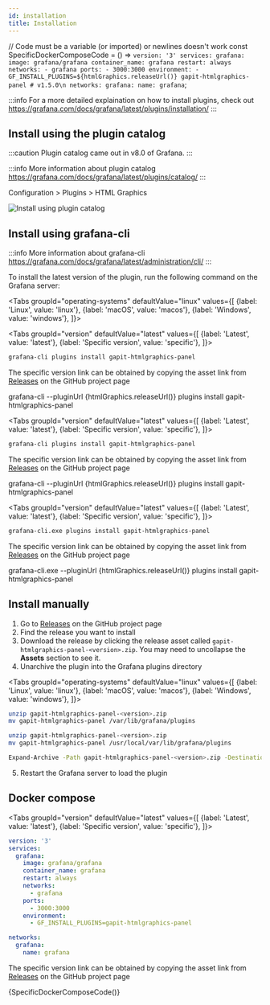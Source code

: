 ```yaml
---
id: installation
title: Installation
---
```


// Code must be a variable (or imported) or newlines doesn't work
const SpecificDockerComposeCode = () =>
  `version: '3'
services:
  grafana:
    image: grafana/grafana
    container_name: grafana
    restart: always
    networks:
      - grafana
    ports:
      - 3000:3000
    environment:
      - GF_INSTALL_PLUGINS=${htmlGraphics.releaseUrl()} gapit-htmlgraphics-panel # v1.5.0\n
networks:
  grafana:
    name: grafana`;

:::info
For a more detailed explaination on how to install plugins, check out <https://grafana.com/docs/grafana/latest/plugins/installation/>
:::

## Install using the plugin catalog

:::caution
Plugin catalog came out in v8.0 of Grafana.
:::

:::info
More information about plugin catalog <https://grafana.com/docs/grafana/latest/plugins/catalog/>
:::

Configuration > Plugins > HTML Graphics

![Install using plugin catalog](../static/gif/install-using-plugin-catalog.gif)

## Install using grafana-cli

:::info
More information about grafana-cli <https://grafana.com/docs/grafana/latest/administration/cli/>
:::

To install the latest version of the plugin, run the following command on the Grafana server:

<Tabs
  groupId="operating-systems"
  defaultValue="linux"
  values={[
    {label: 'Linux', value: 'linux'},
    {label: 'macOS', value: 'macos'},
    {label: 'Windows', value: 'windows'},
  ]}>

  <TabItem value="linux">

<Tabs
  groupId="version"
  defaultValue="latest"
  values={[
    {label: 'Latest', value: 'latest'},
    {label: 'Specific version', value: 'specific'},
  ]}>

  <TabItem value="latest">

```bash
grafana-cli plugins install gapit-htmlgraphics-panel
```

  </TabItem>

  <TabItem value="specific">

The specific version link can be obtained by copying the asset link from [Releases](https://github.com/gapitio/gapit-htmlgraphics-panel/releases) on the GitHub project page

<CodeBlock className="language-bash">
  grafana-cli --pluginUrl {htmlGraphics.releaseUrl()} plugins install gapit-htmlgraphics-panel
</CodeBlock>

  </TabItem>
</Tabs>

  </TabItem>
  <TabItem value="macos">

<Tabs
  groupId="version"
  defaultValue="latest"
  values={[
    {label: 'Latest', value: 'latest'},
    {label: 'Specific version', value: 'specific'},
  ]}>

  <TabItem value="latest">

```bash
grafana-cli plugins install gapit-htmlgraphics-panel
```

  </TabItem>

  <TabItem value="specific">

The specific version link can be obtained by copying the asset link from [Releases](https://github.com/gapitio/gapit-htmlgraphics-panel/releases) on the GitHub project page

<CodeBlock className="language-bash">
  grafana-cli --pluginUrl {htmlGraphics.releaseUrl()} plugins install gapit-htmlgraphics-panel
</CodeBlock>

  </TabItem>
</Tabs>

  </TabItem>
  <TabItem value="windows">

<Tabs
  groupId="version"
  defaultValue="latest"
  values={[
    {label: 'Latest', value: 'latest'},
    {label: 'Specific version', value: 'specific'},
  ]}>

  <TabItem value="latest">

```bash
grafana-cli.exe plugins install gapit-htmlgraphics-panel
```

  </TabItem>

  <TabItem value="specific">

The specific version link can be obtained by copying the asset link from [Releases](https://github.com/gapitio/gapit-htmlgraphics-panel/releases) on the GitHub project page

<CodeBlock className="language-bash">
  grafana-cli.exe --pluginUrl {htmlGraphics.releaseUrl()} plugins install gapit-htmlgraphics-panel
</CodeBlock>

  </TabItem>
</Tabs>

  </TabItem>
</Tabs>

## Install manually

1.  Go to [Releases](https://github.com/gapitio/gapit-htmlgraphics-panel/releases) on the GitHub project page
2.  Find the release you want to install
3.  Download the release by clicking the release asset called `gapit-htmlgraphics-panel-<version>.zip`. You may need to uncollapse the **Assets** section to see it.
4.  Unarchive the plugin into the Grafana plugins directory

<Tabs
  groupId="operating-systems"
  defaultValue="linux"
  values={[
    {label: 'Linux', value: 'linux'},
    {label: 'macOS', value: 'macos'},
    {label: 'Windows', value: 'windows'},
  ]}>

  <TabItem value="linux">

```bash
unzip gapit-htmlgraphics-panel-<version>.zip
mv gapit-htmlgraphics-panel /var/lib/grafana/plugins
```

  </TabItem>

  <TabItem value="macos">

```bash
unzip gapit-htmlgraphics-panel-<version>.zip
mv gapit-htmlgraphics-panel /usr/local/var/lib/grafana/plugins
```

  </TabItem>

  <TabItem value="windows">

```bash
Expand-Archive -Path gapit-htmlgraphics-panel-<version>.zip -DestinationPath C:\grafana\data\plugins
```

  </TabItem>

</Tabs>

5.  Restart the Grafana server to load the plugin

## Docker compose

<Tabs
  groupId="version"
  defaultValue="latest"
  values={[
    {label: 'Latest', value: 'latest'},
    {label: 'Specific version', value: 'specific'},
  ]}>

  <TabItem value="latest">

```yaml
version: '3'
services:
  grafana:
    image: grafana/grafana
    container_name: grafana
    restart: always
    networks:
      - grafana
    ports:
      - 3000:3000
    environment:
      - GF_INSTALL_PLUGINS=gapit-htmlgraphics-panel

networks:
  grafana:
    name: grafana
```

  </TabItem>

  <TabItem value="specific">

The specific version link can be obtained by copying the asset link from [Releases](https://github.com/gapitio/gapit-htmlgraphics-panel/releases) on the GitHub project page

<CodeBlock className="language-yaml">{SpecificDockerComposeCode()}</CodeBlock>

  </TabItem>
</Tabs>
